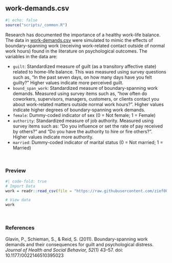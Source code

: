 ## work-demands.csv {#work}

```r
#| echo: false
source("scripts/_common.R")
```

Research has documented the importance of a healthy work-life balance. The data in [work-demands.csv](https://raw.githubusercontent.com/zief0002/modeling/main/data/work-demands.csv) were simulated to mimic the effects of boundary-spanning work (receiving work-related contact outside of normal work hours) found in the literature on psychological outcomes. The variables in the data are:

- `guilt`: Standardized measure of guilt (as a transitory affective state) related to home-life balance. This was measured using survey questions such as,  "In the past seven days, on how many  days  have  you  felt  guilty?" Higher values indicate more perceived guilt.
- `bound_span_work`: Standardized measure of boundary-spanning work demands. Measured using survey items such as, "how  often  do  coworkers,  supervisors, managers, customers, or clients contact you about work-related  matters  outside  normal  work  hours?". Higher values indicate higher degrees of boundary-spanning work demands.
- `female`: Dummy-coded indicator of sex (0 = Not female; 1 = Female)
- `authority`: Standardized measure of job authority. Measured using survey items such as: "Do you influence or set the rate of pay  received  by  others?" and "Do you have  the authority to hire or fire others?". Higher values indicate more authority.
- `married`: Dummy-coded indicator of marital status (0 = Not married; 1 = Married)



<br />


### Preview

```r
#| code-fold: true
# Import Data
work = readr::read_csv(file = "https://raw.githubusercontent.com/zief0002/modeling/main/data/work-demands.csv")

# View data
work
```

<br />


### References


Glavin, P., Schieman, S., &amp; Reid, S. (2011). Boundary-spanning work demands and their consequences for guilt and psychological distress. *Journal of Health and Social Behavior, 52*(1) 43&ndash;57. doi: 10.1177/0022146510395023

